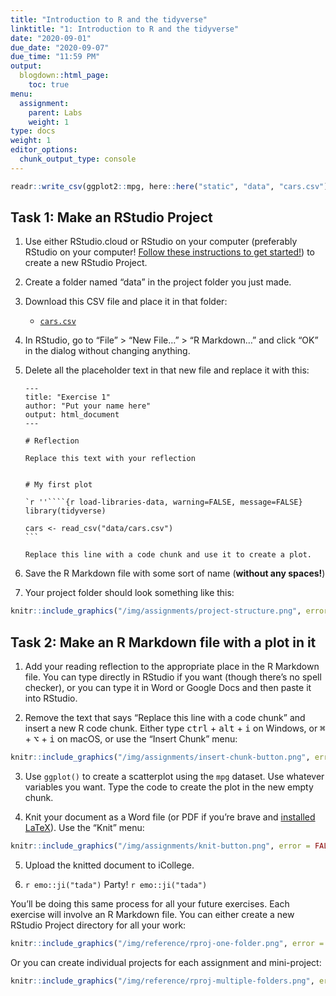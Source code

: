 ```yaml
---
title: "Introduction to R and the tidyverse"
linktitle: "1: Introduction to R and the tidyverse"
date: "2020-09-01"
due_date: "2020-09-07"
due_time: "11:59 PM"
output:
  blogdown::html_page:
    toc: true
menu:
  assignment:
    parent: Labs
    weight: 1
type: docs
weight: 1
editor_options:
  chunk_output_type: console
---
```


```r
readr::write_csv(ggplot2::mpg, here::here("static", "data", "cars.csv"))
```

## Task 1: Make an RStudio Project

1. Use either RStudio.cloud or RStudio on your computer (preferably RStudio on your computer! [Follow these instructions to get started!](/resource/install/)) to create a new RStudio Project.

2. Create a folder named "data" in the project folder you just made.

3. Download this CSV file and place it in that folder:

    - [<i class="fas fa-file-csv"></i> `cars.csv`](/data/cars.csv)

4. In RStudio, go to "File" > "New File…" > "R Markdown…" and click "OK" in the dialog without changing anything.

5. Delete all the placeholder text in that new file and replace it with this:

    ````text
    ---
    title: "Exercise 1"
    author: "Put your name here"
    output: html_document
    ---

    # Reflection

    Replace this text with your reflection


    # My first plot

    `r ''````{r load-libraries-data, warning=FALSE, message=FALSE}
    library(tidyverse)

    cars <- read_csv("data/cars.csv")
    ```

    Replace this line with a code chunk and use it to create a plot.

    ````

6. Save the R Markdown file with some sort of name (**without any spaces!**)

7. Your project folder should look something like this:

```r
knitr::include_graphics("/img/assignments/project-structure.png", error = FALSE)
```


## Task 2: Make an R Markdown file with a plot in it

1. Add your reading reflection to the appropriate place in the R Markdown file. You can type directly in RStudio if you want (though there's no spell checker), or you can type it in Word or Google Docs and then paste it into RStudio.

2. Remove the text that says "Replace this line with a code chunk" and insert a new R code chunk. Either type <kbd>ctrl</kbd> + <kbd>alt</kbd> + <kbd>i</kbd> on Windows, or <kbd>⌘</kbd> + <kbd>⌥</kbd> + <kbd>i</kbd> on macOS, or use the "Insert Chunk" menu:

```r
knitr::include_graphics("/img/assignments/insert-chunk-button.png", error = FALSE)
```

3. Use `ggplot()` to create a scatterplot using the `mpg` dataset. Use whatever variables you want. Type the code to create the plot in the new empty chunk.

4. Knit your document as a Word file (or PDF if you're brave and [installed LaTeX](/resource/install/#install-tinytex)). Use the "Knit" menu:

```r
knitr::include_graphics("/img/assignments/knit-button.png", error = FALSE)
```

5. Upload the knitted document to iCollege.

6. `r emo::ji("tada")` Party! `r emo::ji("tada")`


:::fyi
You'll be doing this same process for all your future exercises. Each exercise will involve an R Markdown file. You can either create a new RStudio Project directory for all your work:

```r
knitr::include_graphics("/img/reference/rproj-one-folder.png", error = FALSE)
```

Or you can create individual projects for each assignment and mini-project:

```r
knitr::include_graphics("/img/reference/rproj-multiple-folders.png", error = FALSE)
```

:::
